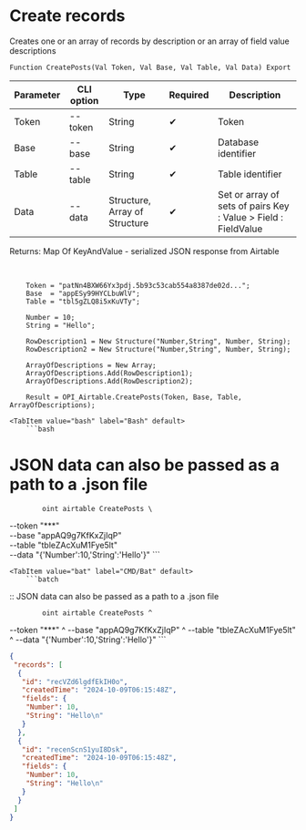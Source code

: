 ﻿---
sidebar_position: 3
---


# Create records
 Creates one or an array of records by description or an array of field value descriptions



`Function CreatePosts(Val Token, Val Base, Val Table, Val Data) Export`

  | Parameter | CLI option | Type | Required | Description |
  |-|-|-|-|-|
  | Token | --token | String | &#x2714; | Token |
  | Base | --base | String | &#x2714; | Database identifier |
  | Table | --table | String | &#x2714; | Table identifier |
  | Data | --data | Structure, Array of Structure | &#x2714; | Set or array of sets of pairs Key : Value > Field : FieldValue |

  
  Returns:  Map Of KeyAndValue - serialized JSON response from Airtable

<br/>




```bsl title="1C:Enterprise/OneScript code example"
    Token = "patNn4BXW66Yx3pdj.5b93c53cab554a8387de02d...";
    Base  = "appESy99HYCLbuWlV";
    Table = "tbl5gZLQ8i5xKuVTy";

    Number = 10;
    String = "Hello";

    RowDescription1 = New Structure("Number,String", Number, String);
    RowDescription2 = New Structure("Number,String", Number, String);

    ArrayOfDescriptions = New Array;
    ArrayOfDescriptions.Add(RowDescription1);
    ArrayOfDescriptions.Add(RowDescription2);

    Result = OPI_Airtable.CreatePosts(Token, Base, Table, ArrayOfDescriptions);
```
 

 <Tabs>
  
    <TabItem value="bash" label="Bash" default>
        ```bash
# JSON data can also be passed as a path to a .json file

            oint airtable CreatePosts \
 --token "***" \
 --base "appAQ9g7KfKxZjIqP" \
 --table "tbleZAcXuM1Fye5lt" \
 --data "{'Number':10,'String':'Hello'}"
        ```
    </TabItem>
  
    <TabItem value="bat" label="CMD/Bat" default>
        ```batch
:: JSON data can also be passed as a path to a .json file

            oint airtable CreatePosts ^
 --token "***" ^
 --base "appAQ9g7KfKxZjIqP" ^
 --table "tbleZAcXuM1Fye5lt" ^
 --data "{'Number':10,'String':'Hello'}"
        ```
    </TabItem>
</Tabs>


```json title="Result"
{
 "records": [
  {
   "id": "recVZd6lgdfEkIH0o",
   "createdTime": "2024-10-09T06:15:48Z",
   "fields": {
    "Number": 10,
    "String": "Hello\n"
   }
  },
  {
   "id": "recenScnS1yuI8Dsk",
   "createdTime": "2024-10-09T06:15:48Z",
   "fields": {
    "Number": 10,
    "String": "Hello\n"
   }
  }
 ]
}
```
